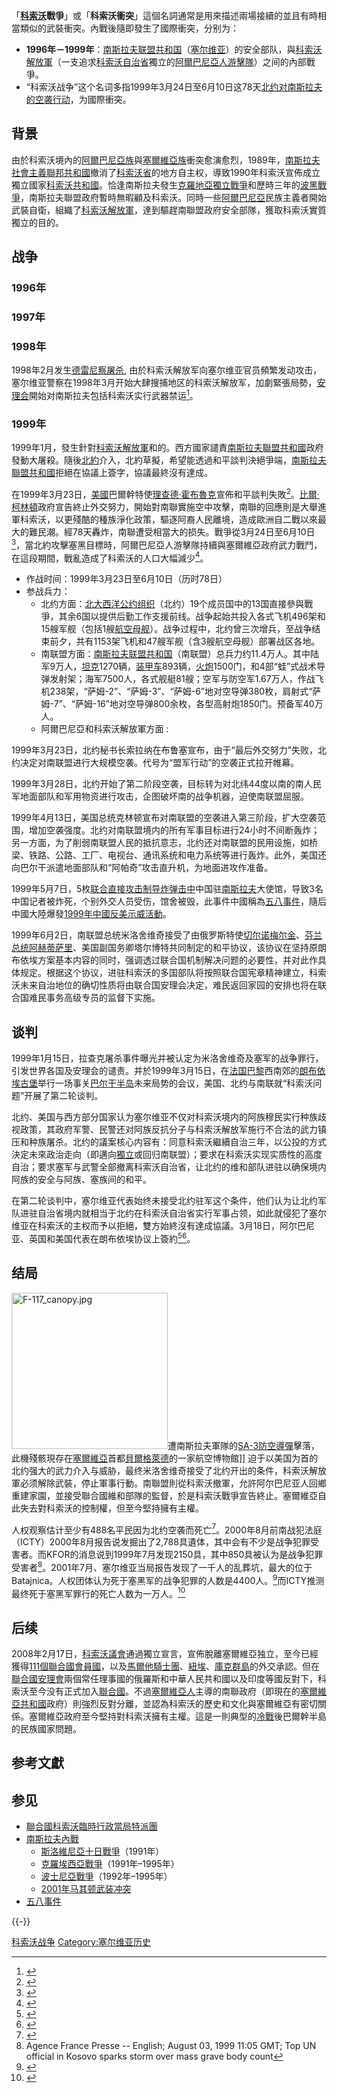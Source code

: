 {{Lead section}}
{{Infobox military conflict
|conflict=科索沃战争
|partof=[[南斯拉夫內戰|南斯拉夫內戰]]
|image=Kosovo War header.jpg
|image_size=300px
|caption=
|date=1996年—[[北约轰炸南斯拉夫|1999年6月10日]]
|place={{flagcountry|Federal Republic of Yugoslavia}}
|casus= '''1996—1999'''科索沃解放军独立战争<br />'''1998—1999'''种族流血冲突，以塞爾維亞人為首的南斯拉夫政府军侵犯阿尔巴尼亚人人权
|territory=[[巴爾幹半島|巴爾幹半島]]
|result= [[北大西洋公约组织|北約]]和[[科索沃解放軍|科索沃解放軍]]勝利；科索沃於2008年成功脱離塞爾維亞獨立； 塞黑軍隊撤出科索沃；[[聯合國|聯合國]]/[[北大西洋公约组织|北約]][[維和部隊|維和部隊]]進駐科索沃至2008年
|combatant1= '''1996年–1999年'''<br>[[File:UCK_KLA.svg|22px]] [[科索沃解放軍|科索沃解放軍]]
----
'''1999年'''<br>{{collapsible list
|bullets = yes
|title = {{flag|NATO}}
|{{flag|Belgium}}
|{{flag|Canada}}
|{{flag|Czech Republic}}
|{{flag|Denmark}}
|{{flag|France}}
|{{flag|Germany}}
|{{flag|Hungary}}
|{{flag|Italy}}
|{{flag|Luxembourg}}
|{{flag|Netherlands}}
|{{flag|Norway}}
|{{flag|Poland}}
|{{flag|Portugal}}
|{{flag|Spain}}
|{{flag|Turkey}}
|{{flag|United Kingdom}}
|{{flag|United States}}
}}
|combatant2= {{flagcountry|Federal Republic of Yugoslavia}}
|commander1=[[File:Flag_of_NATO.svg|22px]] [[韦斯利·克拉克|韦斯利·克拉克]]<br />（[[欧洲盟军总司令|欧洲盟军总司令]]）<br />[[File:Flag_of_NATO.svg|22px]] [[哈维尔·索拉纳|哈维尔·索拉纳]]<br />（[[北大西洋公约组织|北约秘书长]]）<br /> [[File:Uck_kla_logo.gif|22px]] [[哈辛·塔奇|哈辛·塔奇]]<br />（科索沃解放军政治代表）<br />[[File:Uck_kla_logo.gif|22px]] {{tsl|en|Sylejman Selimi|苏雷曼·谢里姆}}<br />（科索沃解放军参谋长1999年5月以前）<br />[[File:Uck_kla_logo.gif|22px]] {{tsl|en|Agim Çeku|阿吉米·塞库}}<br />（科索沃解放军参谋长1999年5月以后）
|commander2={{flagicon|YUG|FR}} [[斯洛博丹·米洛舍维奇|米洛舍维奇]]<br />（南联盟军最高总指挥）<br />{{flagicon|YUG|FR}} {{tsl|en|Dragoljub Ojdanić|奥伊达尼奇}}（参谋长）<br />{{flagicon|YUG|FR}} 马里亚诺维奇（副参谋长）<br />{{flagicon|YUG|FR}} {{tsl|en|Nebojša Pavković|帕弗科维奇}}（南联盟军第3军指挥官）
|strength1=
|strength2=
|casualties1=北约2人非战斗性伤亡<ref>{{cite web|url=http://news.bbc.co.uk/2/hi/335709.stm |title=World | Two die in Apache crash |publisher=BBC News |date=1999-05-05 |accessdate=2017-08-21}}</ref><br />科索沃解放军伤亡不明
|casualties2=目前尚無法知道準確性人數<br />|time=2007-07-16T11:04:11Z
}}
{{Campaignbox 科索沃戰爭}}
「'''[[科索沃|科索沃]]戰爭'''」或「'''科索沃衝突'''」這個名詞通常是用來描述兩場接續的並且有時相當類似的武裝衝突。內戰後隨即發生了國際衝突，分别为：

*'''1996年－1999年'''：[[南斯拉夫联盟共和国|南斯拉夫联盟共和国]]（[[塞尔维亚|塞尔维亚]]）的安全部队，與[[科索沃解放軍|科索沃解放軍]]（一支追求[[科索沃自治省|科索沃自治省]]獨立的[[阿爾巴尼亞人|阿爾巴尼亞人]][[游擊隊|游擊隊]]）之间的內部戰爭。
*“科索沃战争”这个名词多指1999年3月24日至6月10日这78天[[北约轰炸南斯拉夫|北约对南斯拉夫的空袭行动]]，为國際衝突。

== 背景 ==
由於科索沃境內的[[阿爾巴尼亞族|阿爾巴尼亞族]]與[[塞爾維亞族|塞爾維亞族]]衝突愈演愈烈，1989年，[[南斯拉夫社會主義聯邦共和國|南斯拉夫社會主義聯邦共和國]]撤消了[[科索沃省|科索沃省]]的地方自主权，導致1990年科索沃宣佈成立獨立國家[[科索沃共和国_(1990年-2000年)|科索沃共和國]]。恰逢南斯拉夫發生[[克羅地亞獨立戰爭|克羅地亞獨立戰爭]]和歷時三年的[[波士尼亞戰爭|波黑戰爭]]，南斯拉夫聯盟政府暫時無暇顧及科索沃。同時一些[[阿爾巴尼亞|阿爾巴尼亞]]民族主義者開始武裝自衛，組織了[[科索沃解放軍|科索沃解放軍]]，達到驅趕南聯盟政府安全部隊，獲取科索沃實質獨立的目的。

== 战争 ==
=== 1996年 ===

=== 1997年 ===

=== 1998年 ===
1998年2月发生[[德雷尼察屠杀|德雷尼察屠杀]], 由於科索沃解放军向塞尔维亚官员頻繁发动攻击，塞尔维亚警察在1998年3月开始大肆搜捕{{en-link|德雷尼察|Drenica}}地区的科索沃解放军，加劇緊張局勢，[[安理会|安理会]]開始对南斯拉夫包括科索沃实行武器禁运<ref>{{Cite web|title=联合国和平行动·联合国和平与安全简介|url=https://www.un.org/chinese/peace/issue/kosovo.htm|accessdate=2020-11-10|work=www.un.org}}</ref>。

=== 1999年 ===
1999年1月，發生針對[[科索沃解放軍|科索沃解放軍]]和{{en-link|科索沃阿爾巴尼亞人|Kosovo Albanians}}的{{en-link|拉查克屠殺|Račak massacre}}。西方國家譴責[[南斯拉夫聯盟共和國|南斯拉夫聯盟共和國]]政府發動大屠殺。隨後[[北約|北約]]介入，北約草擬{{en-link|朗布依埃协议|Rambouillet Agreement}}，希望能透過和平談判決絕爭端，[[南斯拉夫聯盟共和國|南斯拉夫聯盟共和國]]拒絕在協議上簽字，協議最終沒有達成。

在1999年3月23日，[[美國|美國]]巴爾幹特使[[理查德·霍布魯克|理查德·霍布魯克]]宣佈和平談判失敗<ref>{{Cite web|title=Transcript: Holbrooke Statement At NATO Headquarters March 23|url=http://www.usembassy-israel.org.il/publish/press/state/archive/1999/march/sd4324.htm|accessdate=2020-11-10|archiveurl=https://web.archive.org/web/20120111150207/http://www.usembassy-israel.org.il/publish/press/state/archive/1999/march/sd4324.htm|archivedate=2012-01-11|dead-url=yes}}</ref>。[[比爾·柯林頓|比爾·柯林頓]]政府宣告終止外交努力，開始對南聯實施空中攻擊，南聯的回應則是大舉進軍科索沃，以更殘酷的種族淨化政策，驅逐阿裔人民離境，造成歐洲自二戰以來最大的難民潮。經78天轟炸，南聯遭受相當大的损失。戰爭從3月24日至6月10日<ref>{{Cite web|title=NATO & Kosovo: Index Page|url=https://www.nato.int/kosovo/all-frce.htm|accessdate=2020-11-10|work=www.nato.int}}</ref>，當北約攻擊塞黑目標時，阿爾巴尼亞人游擊隊持續與塞爾維亞政府武力戰鬥，在這段期間，戰亂造成了科索沃的人口大幅減少<ref>{{Cite web|title=UNHCR - The UN Refugee Agency|url=http://www.unhcr.ch/cgi-bin/texis/vtx/home/+CwwBmeI2269wwwwwwwwwwwwhFqhT0yfEtFqnp1xcAFqhT0yfEcFqAj1td5cwVowDzmxwwwwwww/opendoc.pdf|accessdate=2020-11-10|last=United Nations High Commissioner for Refugees|work=www.unhcr.ch|language=en}}</ref>。

*作战时间：1999年3月23日至6月10日（历时78日）
*参战兵力：
**北约方面：[[北大西洋公约组织|北大西洋公约组织]]（北约）19个成员国中的13国直接參與戰爭，其余6国以提供后勤工作支援前线。战争起始共投入各式飞机496架和15艘军舰（包括1艘[[航空母舰|航空母舰]]）。战争过程中，北约曾三次增兵，至战争结束前夕，共有1153架飞机和47艘军舰（含3艘航空母舰）部署战区各地。
**南联盟方面：[[南斯拉夫联盟共和国|南斯拉夫联盟共和国]]（南联盟）总兵力约11.4万人。其中陆军9万人，[[坦克|坦克]]1270辆，[[装甲车|装甲车]]893辆，[[火炮|火炮]]1500门，和4部“蛙”式战术导弹发射架；海军7500人，各式舰艇81艘；空军与防空军1.67万人，作战飞机238架，“萨姆-2”、“萨姆-3”、“萨姆-6”地对空导弹380枚，肩射式“萨姆-7”、“萨姆-16”地对空导弹800余枚，各型高射炮1850门。预备军40万人。
**阿爾巴尼亞和科索沃解放軍方面 :

1999年3月23日，北约秘书长索拉纳在布鲁塞宣布，由于“最后外交努力”失败，北约决定对南联盟进行大规模空袭。代号为“盟军行动”的空袭正式拉开帷幕。

1999年3月28日，北约开始了第二阶段空袭，目标转为对北纬44度以南的南人民军地面部队和军用物资进行攻击，企图破坏南的战争机器，迫使南联盟屈服。

1999年4月13日，美国总统克林顿宣布对南联盟的空袭进入第三阶段，扩大空袭范围，增加空袭强度。北约对南联盟境内的所有军事目标进行24小时不间断轰炸；另一方面，为了削弱南联盟人民的抵抗意志，北约还对南联盟的民用设施，如桥梁、铁路、公路、工厂、电视台、通讯系统和电力系统等进行轰炸。此外，美国还向巴尔干派遣地面部队和“阿帕奇”攻击直升机，为地面进攻作准备。

1999年5月7日，5枚[[聯合直接攻擊彈藥|联合直接攻击制导炸弹]][[五八事件|击中]]中国驻[[南斯拉夫|南斯拉夫]]大使馆，导致3名中国记者被炸死，个别外交人员受伤，馆舍被毁，此事件中國稱為[[五八事件|五八事件]]，隨后中國大陸爆發[[1999年中国反美示威活动|1999年中國反美示威活動]]。

1999年6月2日，南联盟总统米洛舍维奇接受了由俄罗斯特使[[维克托·斯捷潘诺维奇·切尔诺梅尔金|切尔诺梅尔金]]、[[芬兰总统|芬兰总统]][[马尔蒂·阿赫蒂萨里|阿赫蒂萨里]]、美国副国务卿塔尔博特共同制定的和平协议，该协议在坚持原朗布依埃方案基本内容的同时，强调透过联合国机制解决问题的必要性，并对此作具体规定。根据这个协议，进驻科索沃的多国部队将按照联合国宪章精神建立，科索沃未来自治地位的确切性质将由联合国安理会决定，难民返回家园的安排也将在联合国难民事务高级专员的监督下实施。

== 谈判 ==
1999年1月15日，拉查克屠杀事件曝光并被认定为米洛舍维奇及塞军的战争罪行，引发世界各国及安理会的谴责。并於1999年3月15日，在[[法国|法国]][[巴黎|巴黎]]西南郊的[[朗布依埃古堡|朗布依埃古堡]]举行一场事关[[巴尔干半岛|巴尔干半岛]]未来局势的会议，美国、北约与南联就“科索沃问题”开展了第二轮谈判。

北约、美国与西方部分国家认为塞尔维亚不仅对科索沃境内的阿族穆民实行种族歧视政策，其政府军警、民警还对阿族反抗分子与科索沃解放军施行不合法的武力镇压和种族屠杀。北约的議案核心内容有：同意科索沃繼續自治三年，以公投的方式決定未來政治走向（即邁向[[獨立|獨立]]或回归南联盟）；要求在科索沃实现实质性的高度自治；要求塞军与武警全部撤离科索沃自治省，让北约的维和部队进驻以确保境内阿族的安全与阿族、塞族间的和平。

在第二轮谈判中，塞尔维亚代表始终未接受北约驻军这个条件，他们认为让北约军队进驻自治省境内就相当于北约在科索沃自治省实行军事占领，如此就侵犯了塞尔维亚在科索沃的主权而予以拒絕，雙方始終沒有達成協議。3月18日，阿尔巴尼亚、英国和美国代表在朗布依埃协议上簽約<ref name="test">{{Cite web|title=A Review of NATO’s War over Kosovo|url=https://chomsky.info/200005__/|accessdate=2020-11-10|work=chomsky.info}}</ref><ref name="Caraccilo2011p44">{{cite book|title=Beyond Guns and Steel: A War Termination Strategy|first=Dominic J.|last=Caraccilo|year=2011|page=44|publisher=[[ABC-CLIO|ABC-CLIO]]|isbn=978-0-313-39149-1|url=http://books.google.com/books?id=FDA8dQyaQ9MC&pg=PA44|ref=harv}}</ref>。

== 结局 ==
[[File:F-117_canopy.jpg|250px]]遭南斯拉夫軍隊的[[SA-3防空導彈|SA-3防空導彈]]擊落，此機殘骸現存在[[塞爾維亞|塞爾維亞]]首都[[貝爾格萊德|貝爾格萊德]]的一家航空博物館]]
迫于以美国为首的北约强大的武力介入与威胁，最终米洛舍维奇接受了北约开出的条件，科索沃解放軍必须解除武裝，停止軍事行動。南聯盟則從科索沃撤軍，允許阿尔巴尼亚人回鄉重建家園，並接受聯合國維和部隊的監督，於是科索沃戰爭宣告終止。塞爾維亞自此失去對科索沃的控制權，但至今堅持擁有主權。

人权观察估计至少有488名平民因为北约空袭而死亡<ref>{{Cite book|url=https://www.worldcat.org/title/naze-senso-wa-owaranaika-yugo-mondai-de-minzoku-funso-kokusai-seiji-o-kangaeru/oclc/676160697|date=2002|isbn=978-4-622-07014-6|oclc=676160697|language=ja|first=善|last=千田|title=なぜ戦争は終わらないか: ユーゴ問題で民族・紛争・国際政治を考える}}</ref>。2000年8月前南战犯法庭（ICTY）2000年8月报告说发掘出了2,788具遺体，其中会有不少是战争犯罪受害者。而KFOR的消息说到1999年7月发现2150具，其中850具被认为是战争犯罪受害者<ref>Agence France Presse -- English; August 03, 1999 11:05 GMT; Top UN official in Kosovo sparks storm over mass grave body count</ref>。2001年7月、塞尔维亚当局报告发现了一千人的乱葬坑，最大的位于Batajnica。人权团体认为死于塞黑军的战争犯罪的人数是4400人。<ref>{{cite web|title=Scientific Responsibility, Human Rights & Law Program | AAAS - The World's Largest General Scientific Society|url=http://shr.aaas.org/kosovo/icty_report.pdf|accessdate=2017-08-21|date=2017-08-09|publisher=Shr.aaas.org|language=en}}</ref>而ICTY推测最终死于塞黑军罪行的死亡人数为一万人。<ref>{{cite web|title=Home | International Criminal Tribunal for the former Yugoslavia|url=http://www.un.org/icty/transe87/070220IT.htm|accessdate=2017-08-21|date=2017-06-24|publisher=Un.org|language=en}}</ref>

== 后续 ==
2008年2月17日，[[科索沃議會|科索沃議會]]通過獨立宣言，宣佈脫離塞爾維亞独立，至今已經獲得[[聯合國會員國列表|111個聯合國會員國]]，以及[[馬爾他騎士團|馬爾他騎士團]]、[[紐埃|紐埃]]、[[庫克群島|庫克群島]]的外交承認。但在[[聯合國安理會|聯合國安理會]]兩個常任理事國的俄羅斯和中華人民共和國以及印度等國反對下，科索沃至今没有正式加入[[聯合國|聯合國]]。不過[[塞爾維亞人|塞爾維亞人]]主導的南聯政府（即現在的[[塞尔维亚|塞爾維亞共和國]]政府）則強烈反對分離，並認為科索沃的歷史和文化與塞爾維亞有密切關係。塞爾維亞政府至今堅持對科索沃擁有主權。這是一則典型的[[冷戰|冷戰]]後巴爾幹半島的民族國家問題。

== 参考文獻 ==
{{Reflist|2}}

== 参见 ==
*[[聯合國科索沃臨時行政當局特派團|聯合國科索沃臨時行政當局特派團]]
* [[南斯拉夫內戰|南斯拉夫內戰]]
** [[十日戰爭_(斯洛文尼亞)|斯洛維尼亞十日戰爭]]（1991年）
** [[克羅埃西亞戰爭|克羅埃西亞戰爭]]（1991年–1995年）
** [[波士尼亞戰爭|波士尼亞戰爭]]（1992年–1995年）
** [[2001年马其顿武装冲突|2001年马其顿武装冲突]]
* [[五八事件|五八事件]]
{{-}}
{{南斯拉夫內戰}}
{{美国参战}}
{{Authority control}}
[[Category:科索沃战争|]]
[[Category:塞尔维亚历史|Category:塞尔维亚历史]]